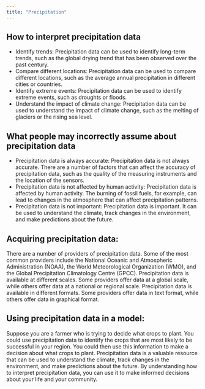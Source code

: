 ```yaml
---
title: "Precipitation"
---
```


## How to interpret precipitation data

* Identify trends: Precipitation data can be used to identify long-term trends, such as the global drying trend that has been observed over the past century.
* Compare different locations: Precipitation data can be used to compare different locations, such as the average annual precipitation in different cities or countries.
* Identify extreme events: Precipitation data can be used to identify extreme events, such as droughts or floods.
* Understand the impact of climate change: Precipitation data can be used to understand the impact of climate change, such as the melting of glaciers or the rising sea level.

## What people may incorrectly assume about precipitation data

* Precipitation data is always accurate: Precipitation data is not always accurate. There are a number of factors that can affect the accuracy of precipitation data, such as the quality of the measuring instruments and the location of the sensors.
* Precipitation data is not affected by human activity: Precipitation data is affected by human activity. The burning of fossil fuels, for example, can lead to changes in the atmosphere that can affect precipitation patterns.
* Precipitation data is not important: Precipitation data is important. It can be used to understand the climate, track changes in the environment, and make predictions about the future.

## Acquiring precipitation data:

There are a number of providers of precipitation data. Some of the most common providers include the National Oceanic and Atmospheric Administration (NOAA), the World Meteorological Organization (WMO), and the Global Precipitation Climatology Centre (GPCC).
Precipitation data is available at different scales. Some providers offer data at a global scale, while others offer data at a national or regional scale.
Precipitation data is available in different formats. Some providers offer data in text format, while others offer data in graphical format.

## Using precipitation data in a model:

Suppose you are a farmer who is trying to decide what crops to plant. You could use precipitation data to identify the crops that are most likely to be successful in your region. You could then use this information to make a decision about what crops to plant.
Precipitation data is a valuable resource that can be used to understand the climate, track changes in the environment, and make predictions about the future. By understanding how to interpret precipitation data, you can use it to make informed decisions about your life and your community.
